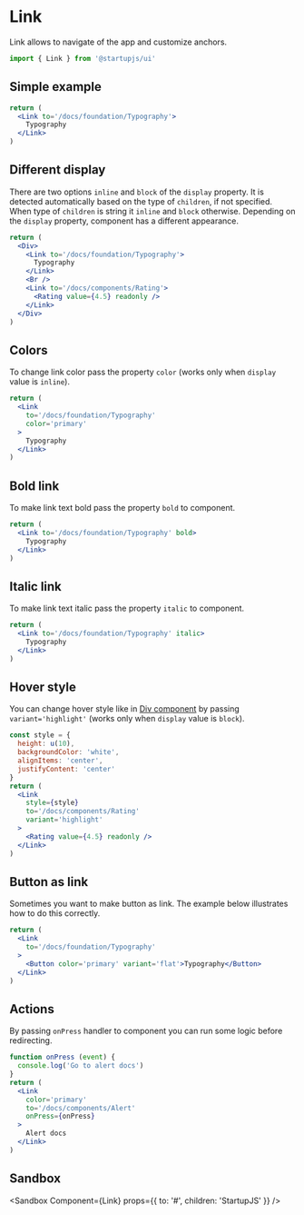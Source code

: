 
# Link

Link allows to navigate of the app and customize anchors.

```jsx
import { Link } from '@startupjs/ui'
```

## Simple example

```jsx example
return (
  <Link to='/docs/foundation/Typography'>
    Typography
  </Link>
)
```

## Different display

There are two options `inline` and `block` of the `display` property. It is detected automatically based on the type of `children`, if not specified. When type of `children` is string it `inline` and `block` otherwise. Depending on the `display` property, component has a different appearance.

```jsx example
return (
  <Div>
    <Link to='/docs/foundation/Typography'>
      Typography
    </Link>
    <Br />
    <Link to='/docs/components/Rating'>
      <Rating value={4.5} readonly />
    </Link>
  </Div>
)
```

## Colors

To change link color pass the property `color` (works only when `display` value is `inline`).

```jsx example
return (
  <Link
    to='/docs/foundation/Typography'
    color='primary'
  >
    Typography
  </Link>
)
```

## Bold link

To make link text bold pass the property `bold` to component.

```jsx example
return (
  <Link to='/docs/foundation/Typography' bold>
    Typography
  </Link>
)
```

## Italic link

To make link text italic pass the property `italic` to component.

```jsx example
return (
  <Link to='/docs/foundation/Typography' italic>
    Typography
  </Link>
)
```

## Hover style

You can change hover style like in [Div component](/docs/components/Div) by passing `variant='highlight'` (works only when `display` value is `block`).

```jsx example
const style = {
  height: u(10),
  backgroundColor: 'white',
  alignItems: 'center',
  justifyContent: 'center'
}
return (
  <Link
    style={style}
    to='/docs/components/Rating'
    variant='highlight'
  >
    <Rating value={4.5} readonly />
  </Link>
)
```

## Button as link

Sometimes you want to make button as link. The example below illustrates how to do this correctly.

```jsx example
return (
  <Link
    to='/docs/foundation/Typography'
  >
    <Button color='primary' variant='flat'>Typography</Button>
  </Link>
)
```

## Actions

By passing `onPress` handler to component you can run some logic before redirecting.

```jsx example
function onPress (event) {
  console.log('Go to alert docs')
}
return (
  <Link
    color='primary'
    to='/docs/components/Alert'
    onPress={onPress}
  >
    Alert docs
  </Link>
)
```

## Sandbox

<Sandbox
  Component={Link}
  props={{
    to: '#',
    children: 'StartupJS'
  }}
/>
